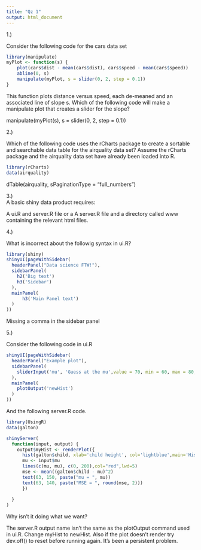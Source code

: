 ```yaml
---
title: "Qz 1"
output: html_document
---
```


1.)  

Consider the following code for the cars data set

```r
library(manipulate)
myPlot <- function(s) {
    plot(cars$dist - mean(cars$dist), cars$speed - mean(cars$speed))
    abline(0, s)
    manipulate(myPlot, s = slider(0, 2, step = 0.1))
}
```

This function plots distance versus speed, each de-meaned and an associated line of slope s. Which of the following code will make a manipulate plot that creates a slider for the slope?

manipulate(myPlot(s), s = slider(0, 2, step = 0.1))

2.)

Which of the following code uses the rCharts package to create a sortable and searchable data table for the airquality data set? Assume the rCharts package and the airquality data set have already been loaded into R.

```r
library(rCharts)
data(airquality)
```

dTable(airquality, sPaginationType = "full_numbers")

3.)  
A basic shiny data product requires:

A ui.R and server.R file or a A server.R file and a directory called www containing the relevant html files.

4.)

What is incorrect about the followig syntax in ui.R?

```r
library(shiny)
shinyUI(pageWithSidebar(
  headerPanel("Data science FTW!"),
  sidebarPanel(
    h2('Big text')
    h3('Sidebar')
  ),
  mainPanel(
      h3('Main Panel text')
  )
))
```

Missing a comma in the sidebar panel

5.)

Consider the following code in ui.R

```r
shinyUI(pageWithSidebar(
  headerPanel("Example plot"),
  sidebarPanel(
    sliderInput('mu', 'Guess at the mu',value = 70, min = 60, max = 80, step = 0.05,)
  ),
  mainPanel(
    plotOutput('newHist')
  )
))
```

And the following server.R code.

```r
library(UsingR)
data(galton)

shinyServer(
  function(input, output) {
    output$myHist <- renderPlot({
      hist(galton$child, xlab='child height', col='lightblue',main='Histogram')
      mu <- input$mu
      lines(c(mu, mu), c(0, 200),col="red",lwd=5)
      mse <- mean((galton$child - mu)^2)
      text(63, 150, paste("mu = ", mu))
      text(63, 140, paste("MSE = ", round(mse, 2)))
      })
    
  }
)
```


Why isn't it doing what we want?

The server.R output name isn't the same as the plotOutput command used in ui.R.  Change myHist to newHist. Also if the plot doesn't render try dev.off() to reset before running again. It's been a persistent problem.